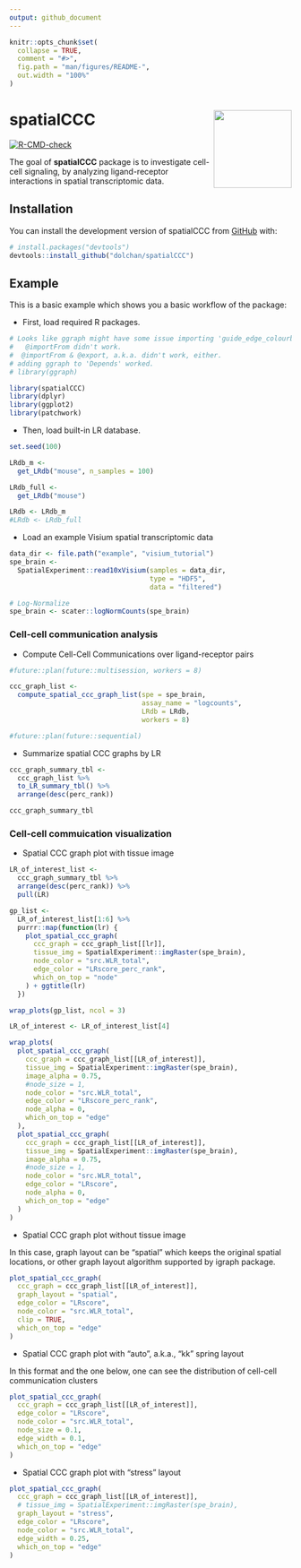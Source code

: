 ```yaml
---
output: github_document
---
```


<!-- README.md is generated from README.Rmd. Please edit that file -->

```r
knitr::opts_chunk$set(
  collapse = TRUE,
  comment = "#>",
  fig.path = "man/figures/README-",
  out.width = "100%"
)
```

# spatialCCC <img src="man/figures/logo.png" align="right" height="139"/>

<!-- badges: start -->

[![R-CMD-check](https://github.com/dolchan/spatialCCC/actions/workflows/R-CMD-check.yaml/badge.svg)](https://github.com/dolchan/spatialCCC/actions/workflows/R-CMD-check.yaml)

<!-- badges: end -->

The goal of **spatialCCC** package is to investigate cell-cell signaling, by analyzing ligand-receptor interactions in spatial transcriptomic data.

## Installation

You can install the development version of spatialCCC from [GitHub](https://github.com/) with:

``` r
# install.packages("devtools")
devtools::install_github("dolchan/spatialCCC")
```


## Example

This is a basic example which shows you a basic workflow of the package:

  * First, load required R packages.
```r
# Looks like ggraph might have some issue importing 'guide_edge_colourbar'.
#   @importFrom didn't work.
#  @importFrom & @export, a.k.a. didn't work, either.
# adding ggraph to 'Depends' worked.
# library(ggraph)
```

```r
library(spatialCCC)
library(dplyr)
library(ggplot2)
library(patchwork)
```

  * Then, load built-in LR database.
```r
set.seed(100)

LRdb_m <- 
  get_LRdb("mouse", n_samples = 100)

LRdb_full <-
  get_LRdb("mouse")

LRdb <- LRdb_m
#LRdb <- LRdb_full
```

  * Load an example Visium spatial transcriptomic data
```r
data_dir <- file.path("example", "visium_tutorial")
spe_brain <-
  SpatialExperiment::read10xVisium(samples = data_dir,
                                   type = "HDF5",
                                   data = "filtered")

# Log-Normalize
spe_brain <- scater::logNormCounts(spe_brain)
```


### Cell-cell communication analysis

  * Compute Cell-Cell Communications over ligand-receptor pairs
```r
#future::plan(future::multisession, workers = 8)

ccc_graph_list <-
  compute_spatial_ccc_graph_list(spe = spe_brain,
                                 assay_name = "logcounts",
                                 LRdb = LRdb,
                                 workers = 8)

#future::plan(future::sequential)
```


  * Summarize spatial CCC graphs by LR
```r
ccc_graph_summary_tbl <-
  ccc_graph_list %>%
  to_LR_summary_tbl() %>%
  arrange(desc(perc_rank))

ccc_graph_summary_tbl
```


### Cell-cell commuication visualization

  * Spatial CCC graph plot with tissue image

```r
LR_of_interest_list <- 
  ccc_graph_summary_tbl %>% 
  arrange(desc(perc_rank)) %>% 
  pull(LR) 
```


```r
gp_list <-
  LR_of_interest_list[1:6] %>%
  purrr::map(function(lr) {
    plot_spatial_ccc_graph(
      ccc_graph = ccc_graph_list[[lr]],
      tissue_img = SpatialExperiment::imgRaster(spe_brain),
      node_color = "src.WLR_total",
      edge_color = "LRscore_perc_rank",
      which_on_top = "node"
    ) + ggtitle(lr)
  })
```

```r
wrap_plots(gp_list, ncol = 3)
```


```r
LR_of_interest <- LR_of_interest_list[4]
```


```r
wrap_plots(
  plot_spatial_ccc_graph(
    ccc_graph = ccc_graph_list[[LR_of_interest]],
    tissue_img = SpatialExperiment::imgRaster(spe_brain),
    image_alpha = 0.75,
    #node_size = 1,
    node_color = "src.WLR_total",
    edge_color = "LRscore_perc_rank",
    node_alpha = 0,
    which_on_top = "edge"
  ),
  plot_spatial_ccc_graph(
    ccc_graph = ccc_graph_list[[LR_of_interest]],
    tissue_img = SpatialExperiment::imgRaster(spe_brain),
    image_alpha = 0.75,
    #node_size = 1,
    node_color = "src.WLR_total",
    edge_color = "LRscore",
    node_alpha = 0,
    which_on_top = "edge"
  )
)
```



  * Spatial CCC graph plot without tissue image
  
In this case, graph layout can be "spatial" which keeps the original spatial locations, 
or other graph layout algorithm supported by igraph package. 


```r
plot_spatial_ccc_graph(
  ccc_graph = ccc_graph_list[[LR_of_interest]],
  graph_layout = "spatial",
  edge_color = "LRscore",
  node_color = "src.WLR_total",
  clip = TRUE,
  which_on_top = "edge"
)
```

  * Spatial CCC graph plot with "auto", a.k.a., "kk" spring layout
  
In this format and the one below,  one can see the distribution of cell-cell 
communication clusters

```r
plot_spatial_ccc_graph(
  ccc_graph = ccc_graph_list[[LR_of_interest]],
  edge_color = "LRscore",
  node_color = "src.WLR_total",
  node_size = 0.1,
  edge_width = 0.1,
  which_on_top = "edge"
)
```


  * Spatial CCC graph plot with "stress" layout

```r
plot_spatial_ccc_graph(
  ccc_graph = ccc_graph_list[[LR_of_interest]],
  # tissue_img = SpatialExperiment::imgRaster(spe_brain),
  graph_layout = "stress",
  edge_color = "LRscore",
  node_color = "src.WLR_total",
  edge_width = 0.25,
  which_on_top = "edge"
)
```


